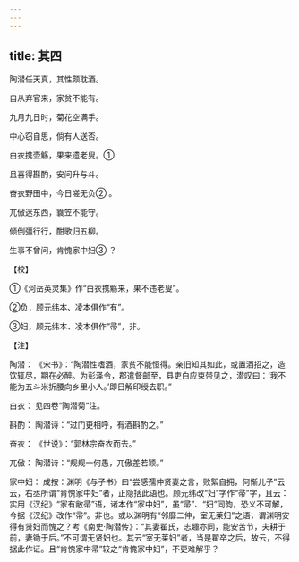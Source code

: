 ```yaml
---
---
---
```

title: 其四
---




陶潜任天真，其性颇耽酒。

自从弃官来，家贫不能有。

九月九日时，菊花空满手。

中心窃自思，倘有人送否。

白衣携壶觞，果来遗老叟。①

且喜得斟酌，安问升与斗。

奋衣野田中，今日嗟无负② 。

兀傲迷东西，簔笠不能守。

倾倒彊行行，酣歌归五柳。

生事不曾问，肯愧家中妇③ ？

【校】

①《河岳英灵集》作“白衣携觞来，果不违老叟”。

②负，顾元纬本、凌本俱作“有”。

③妇，顾元纬本、凌本俱作“帚”，非。

【注】

陶潜： 《宋书》：“陶潜性嗜酒，家贫不能恒得。亲旧知其如此，或置酒招之，造饮辄尽，期在必醉。为彭泽令，郡遣督邮至，县吏白应束带见之，潜叹曰：‘我不能为五斗米折腰向乡里小人。’即日解印绶去职。”

白衣： 见四卷“陶潜菊”注。

斟酌： 陶潜诗：“过门更相呼，有酒斟酌之。”

奋衣： 《世说》：“郭林宗奋衣而去。”

兀傲： 陶潜诗：“规规一何愚，兀傲差若颖。”

家中妇： 成按：渊明《与子书》曰“尝感孺仲贤妻之言，败絮自拥，何惭儿子”云云，右丞所谓“肯愧家中妇”者，正隐括此语也。顾元纬改“妇”字作“帚”字，且云：实用《汉纪》“家有敝帚”语，诸本作“家中妇”，虽“帚”、“妇”同韵，恐义不可解，今据《汉纪》改作“帚”。非也。或以渊明有“邻靡二仲，室无莱妇”之语，谓渊明安得有贤妇而愧之？考《南史·陶潜传》：“其妻翟氏，志趣亦同，能安苦节，夫耕于前，妻锄于后。”不可谓无贤妇也。其云“室无莱妇”者，当是翟卒之后，故云，不得据此作证。且“肯愧家中帚”较之“肯愧家中妇”，不更难解乎？